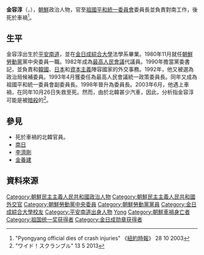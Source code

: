 {{noteTA
|G1=Country
|1=zh:朝鮮; zh-cn:朝鲜; zh-tw:朝鮮; zh-hk:朝鮮; zh-sg:朝鲜;
}}

'''金容淳'''（{{lang-ko|김용순}}，{{bd|1934年|7月5日|2003年|10月26日|catIdx=Kim}}），[[朝鮮民主主義人民共和國|朝鮮]]政治人物，官至[[祖國平和統一委員會|祖國平和統一委員會]]委員長並負責對南工作，後死於車禍<ref>"Pyongyang official dies of crash injuries" 《[[紐約時報|紐約時報]]》 28 10 2003</ref>。

==生平==
金容淳出生於[[平安南道|平安南道]]，並在[[金日成綜合大學|金日成綜合大學]]法學系畢業。1980年11月就任[[朝鮮勞動黨|朝鮮勞動黨]]黨中央委員一職。1982年成為[[最高人民會議|最高人民會議]]代議員。1990年擔當黨委書記，並負責和[[韓國|韓國]]、[[日本|日本]]和[[資本主義|資本主義]]陣容國家的外交事務。1992年，他又被選為政治局候補委員。1993年4月獲委任為最高人民會議統一政策委員長。同年又成為祖國平和統一委員會副委員長。1998年晉升為委員長。2003年6月，他遇上車禍，在同年10月26日失救至死。然而，由於北韓甚少汽車，因此，分析指金容淳可能是被[[暗殺|暗殺]]的<ref>"ワイド！スクランブル" 13 5 2013</ref>。

==參見==
*死於車禍的北韓官員。
*[[南日|南日]]
*[[李濟剛|李濟剛]]
*[[金養建|金養建]]

==資料來源==
{{reflist}}
{{DEFAULTSORT:Kim}}
[[Category:朝鮮民主主義人民共和國政治人物|Category:朝鮮民主主義人民共和國政治人物]]
[[Category:朝鮮民主主義人民共和國外交官|Category:朝鮮民主主義人民共和國外交官]]
[[Category:朝鮮勞動黨中央委員|Category:朝鮮勞動黨中央委員]]
[[Category:朝鮮勞動黨黨員|Category:朝鮮勞動黨黨員]]
[[Category:金日成綜合大學校友|Category:金日成綜合大學校友]]
[[Category:平安南道出身人物|Category:平安南道出身人物]]
[[Category:金姓|Yong]]
[[Category:朝鮮車禍身亡者|Category:朝鮮車禍身亡者]]
[[Category:祖国统一奖获得者|Category:祖国统一奖获得者]]
[[Category:金日成勋章获得者|Category:金日成勋章获得者]]